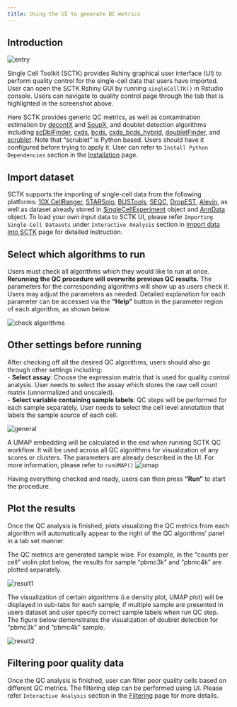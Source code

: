 ```yaml
---
title: Using the UI to generate QC metrics
---
```


## Introduction

![entry](ui_screenshots/qc/qc_ui_entry.png)\

Single Cell Toolkit (SCTK) provides Rshiny graphical user interface (UI) to perform quality control for the single-cell data that users have imported. User can open the SCTK Rshiny GUI by running `singleCellTK()` in Rstudio console. Users can navigate to quality control page through the tab that is highlighted in the screenshot above.  

Here SCTK provides generic QC metrics, as well as contamination estimation by [decontX](https://rdrr.io/bioc/celda/man/decontX.html) and [SoupX](https://github.com/constantAmateur/SoupX), and doublet detection algorithms including [scDblFinder](https://rdrr.io/bioc/scDblFinder/), [cxds](https://rdrr.io/bioc/scds/man/cxds.html), [bcds](https://rdrr.io/bioc/scds/man/bcds.html), [cxds_bcds_hybrid](https://rdrr.io/bioc/scds/man/cxds_bcds_hybrid.html), [doubletFinder](https://rdrr.io/github/chris-mcginnis-ucsf/DoubletFinder/man/doubletFinder.html), and [scrublet](https://github.com/swolock/scrublet). Note that "scrublet" is Python based. Users should have it configured before trying to apply it. User can refer to `Install Python Dependencies` section in the [Installation](installation.html) page.

## Import dataset

SCTK supports the importing of single-cell data from the following platforms: [10X CellRanger](https://support.10xgenomics.com/single-cell-gene-expression/software/pipelines/latest/what-is-cell-ranger), [STARSolo](https://github.com/alexdobin/STAR/blob/master/docs/STARsolo.md), [BUSTools](https://www.kallistobus.tools/), [SEQC](https://github.com/ambrosejcarr/seqc), [DropEST](https://github.com/hms-dbmi/dropEst), [Alevin](https://salmon.readthedocs.io/en/latest/alevin.html), as well as dataset already stored in [SingleCellExperiment](https://rdrr.io/bioc/SingleCellExperiment/man/SingleCellExperiment.html) object and [AnnData](https://github.com/theislab/anndata) object. To load your own input data to SCTK UI, please refer `Importing Single-Cell Datasets` under `Interactive Analysis` section in [Import data into SCTK](import_data.html) page for detailed instruction. 

## Select which algorithms to run

Users must check all algorithms which they would like to run at once. **Rerunning the QC procedure will overwrite previous QC results.** The parameters for the corresponding algorithms will show up as users check it. Users may adjust the parameters as needed. Detailed explanation for each parameter can be accessed via the **"Help"** button in the parameter region of each algorithm, as shown below.  

![check algorithms](ui_screenshots/qc/qc_ui_checkAlgo.png)\

## Other settings before running

After checking off all the desired QC algorithms, users should also go through other settings including:  
- **Select assay**: Choose the expression matrix that is used for quality control analysis. User needs to select the assay which stores the raw cell count matrix (unnormalized and unscaled).  
- **Select variable containing sample labels**: QC steps will be performed for each sample separately. User needs to select the cell level annotation that labels the sample source of each cell. 

![general](ui_screenshots/qc/qc_ui_general.png)\

A UMAP embedding will be calculated in the end when running SCTK QC workflow. It will be used across all QC algorithms for visualization of any scores or clusters. The parameters are already described in the UI. For more information, please refer to `runUMAP()` 
![umap](ui_screenshots/qc/qc_ui_umap.png)\

Having everything checked and ready, users can then press **"Run"** to start the procedure.

## Plot the results

Once the QC analysis is finished, plots visualizing the QC metrics from each algorithm will automatically appear to the right of the QC algorithms' panel in a tab set manner. 

The QC metrics are generated sample wise. For example, in the "counts per cell" violin plot below, the results for sample "pbmc3k" and "pbmc4k" are plotted separately. 

![result1](ui_screenshots/qc/qc_ui_result1.png)\

The visualization of certain algorithms (i.e density plot, UMAP plot) will be displayed in sub-tabs for each sample, if multiple sample are presented in users dataset and user specify correct sample labels when run QC step. The figure below demonstrates the visualization of doublet detection for "pbmc3k" and "pbmc4k" sample.

![result2](ui_screenshots/qc/qc_ui_result2.png)\

## Filtering poor quality data

Once the QC analysis is finished, user can filter poor quality cells based on different QC metrics. The filtering step can be performed using UI. Please refer `Interactive Analysis` section in the [Filtering](filtering.html) page for more details.
